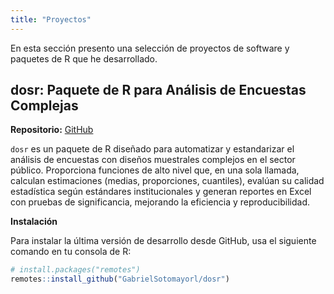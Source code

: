 ```yaml
---
title: "Proyectos"
---
```


En esta sección presento una selección de proyectos de software y paquetes de R que he desarrollado.

::: {.projects}
## dosr: Paquete de R para Análisis de Encuestas Complejas

**Repositorio:** [GitHub](https://github.com/GabrielSotomayorl/dosr)

`dosr` es un paquete de R diseñado para automatizar y estandarizar el análisis de encuestas con diseños muestrales complejos en el sector público. Proporciona funciones de alto nivel que, en una sola llamada, calculan estimaciones (medias, proporciones, cuantiles), evalúan su calidad estadística según estándares institucionales y generan reportes en Excel con pruebas de significancia, mejorando la eficiencia y reproducibilidad.

**Instalación**

Para instalar la última versión de desarrollo desde GitHub, usa el siguiente comando en tu consola de R:

```r
# install.packages("remotes")
remotes::install_github("GabrielSotomayorl/dosr")
```

:::


